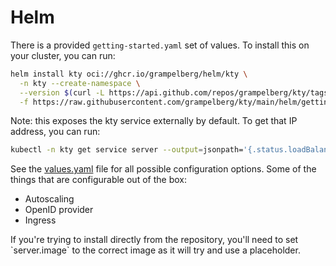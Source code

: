 
# Helm

There is a provided `getting-started.yaml` set of values. To install this on
your cluster, you can run:

```bash
helm install kty oci://ghcr.io/grampelberg/helm/kty \
  -n kty --create-namespace \
  --version $(curl -L https://api.github.com/repos/grampelberg/kty/tags | jq -r '.[0].name' | cut -c2-) \
  -f https://raw.githubusercontent.com/grampelberg/kty/main/helm/getting-started.yaml
```

Note: this exposes the kty service externally by default. To get that IP
address, you can run:

```bash
kubectl -n kty get service server --output=jsonpath='{.status.loadBalancer.ingress[0].ip}'
```

See the [values.yaml][values.yaml] file for all possible configuration options.
Some of the things that are configurable out of the box:

- Autoscaling
- OpenID provider
- Ingress

<Callout type="warning">
  If you're trying to install directly from the repository, you'll need to set
  `server.image` to the correct image as it will try and use a placeholder.
</Callout>

[values.yaml]: https://github.com/grampelberg/kty/blob/main/helm/values.yaml
